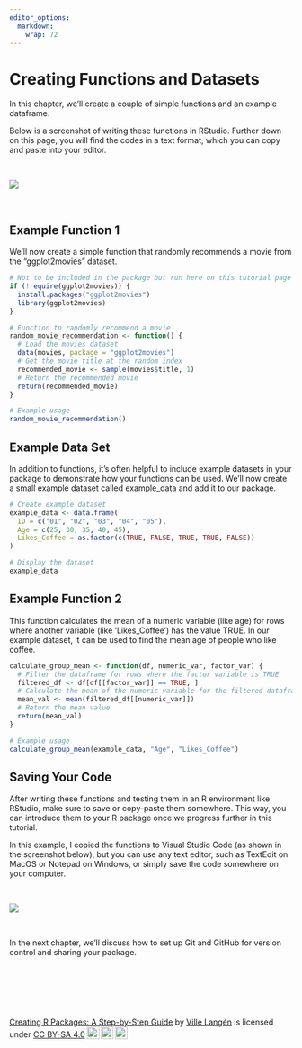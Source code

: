 ```yaml
---
editor_options: 
  markdown: 
    wrap: 72
---
```


# Creating Functions and Datasets

In this chapter, we'll create a couple of simple functions and an
example dataframe.

Below is a screenshot of writing these functions in RStudio. Further
down on this page, you will find the codes in a text format, which you
can copy and paste into your editor.

\

![](images/writing_functions.png)\

\

## Example Function 1

We'll now create a simple function that randomly recommends a movie from
the "ggplot2movies" dataset.

```r

# Not to be included in the package but run here on this tutorial page
if (!require(ggplot2movies)) {
  install.packages("ggplot2movies")
  library(ggplot2movies)
}

# Function to randomly recommend a movie
random_movie_recommendation <- function() {
  # Load the movies dataset
  data(movies, package = "ggplot2movies")
  # Get the movie title at the random index
  recommended_movie <- sample(movies$title, 1)
  # Return the recommended movie
  return(recommended_movie)
}

# Example usage
random_movie_recommendation()

```

## Example Data Set

In addition to functions, it's often helpful to include example datasets
in your package to demonstrate how your functions can be used. We'll now
create a small example dataset called example_data and add it to our
package.

```r

# Create example dataset
example_data <- data.frame(
  ID = c("01", "02", "03", "04", "05"),
  Age = c(25, 30, 35, 40, 45),
  Likes_Coffee = as.factor(c(TRUE, FALSE, TRUE, TRUE, FALSE))
)

# Display the dataset
example_data

```

## Example Function 2

This function calculates the mean of a numeric variable (like age) for
rows where another variable (like 'Likes_Coffee') has the value TRUE. In
our example dataset, it can be used to find the mean age of people who
like coffee.

```r

calculate_group_mean <- function(df, numeric_var, factor_var) {
  # Filter the dataframe for rows where the factor variable is TRUE
  filtered_df <- df[df[[factor_var]] == TRUE, ]
  # Calculate the mean of the numeric variable for the filtered dataframe
  mean_val <- mean(filtered_df[[numeric_var]])
  # Return the mean value
  return(mean_val)
}

# Example usage
calculate_group_mean(example_data, "Age", "Likes_Coffee")

```

## Saving Your Code

After writing these functions and testing them in an R environment like
RStudio, make sure to save or copy-paste them somewhere. This way, you
can introduce them to your R package once we progress further in this
tutorial.

In this example, I copied the functions to Visual Studio Code (as shown
in the screenshot below), but you can use any text editor, such as
TextEdit on MacOS or Notepad on Windows, or simply save the code
somewhere on your computer.

\

![](images/from_rstudio_to_vcode.gif)\

\


In the next chapter, we'll discuss how to set up Git and GitHub for version control and sharing your package.


\

\

\

<p xmlns:cc="http://creativecommons.org/ns#" xmlns:dct="http://purl.org/dc/terms/">

<a property="dct:title" rel="cc:attributionURL" href="https://creating-r-packages.netlify.app">Creating
R Packages: A Step-by-Step Guide</a> by
<a rel="cc:attributionURL dct:creator" property="cc:attributionName" href="https://www.linkedin.com/in/ville-langen/">Ville
Langén</a> is licensed under
<a href="https://creativecommons.org/licenses/by-sa/4.0/?ref=chooser-v1" target="_blank" rel="license noopener noreferrer" style="display:inline-block;">CC
BY-SA
4.0<img src="https://mirrors.creativecommons.org/presskit/icons/cc.svg?ref=chooser-v1" style="height:22px!important;margin-left:3px;vertical-align:text-bottom;"/><img src="https://mirrors.creativecommons.org/presskit/icons/by.svg?ref=chooser-v1" style="height:22px!important;margin-left:3px;vertical-align:text-bottom;"/><img src="https://mirrors.creativecommons.org/presskit/icons/sa.svg?ref=chooser-v1" style="height:22px!important;margin-left:3px;vertical-align:text-bottom;"/></a>

</p>
